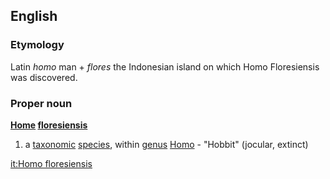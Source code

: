 ==English==
===Etymology===
Latin ''homo'' man + ''flores'' the Indonesian island on which Homo Floresiensis was discovered.

===Proper noun===
{{wikipedia}}
'''[[Home]] [[floresiensis]]'''
#a [[taxonomic]] [[species]], within [[genus]] [[Homo]] - "Hobbit" (jocular, extinct)
{{wikispecies}}

[[it:Homo floresiensis]]